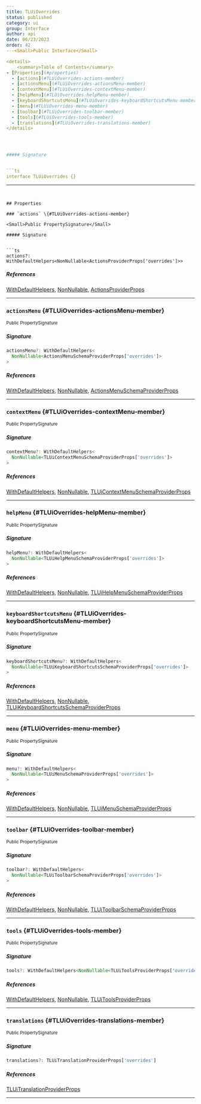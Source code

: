```yaml
---
title: TLUiOverrides
status: published
category: ui
group: Interface
author: api
date: 06/23/2023
order: 42
---<Small>Public Interface</Small>

<details>
	<summary>Table of Contents</summary>
- [Properties](#properties)
  - [actions](#TLUiOverrides-actions-member)
  - [actionsMenu](#TLUiOverrides-actionsMenu-member)
  - [contextMenu](#TLUiOverrides-contextMenu-member)
  - [helpMenu](#TLUiOverrides-helpMenu-member)
  - [keyboardShortcutsMenu](#TLUiOverrides-keyboardShortcutsMenu-member)
  - [menu](#TLUiOverrides-menu-member)
  - [toolbar](#TLUiOverrides-toolbar-member)
  - [tools](#TLUiOverrides-tools-member)
  - [translations](#TLUiOverrides-translations-member)
</details>




##### Signature


```ts
interface TLUiOverrides {}
```

---
```


## Properties

### `actions` \{#TLUiOverrides-actions-member}

<Small>Public PropertySignature</Small>

##### Signature


```ts
actions?: WithDefaultHelpers<NonNullable<ActionsProviderProps['overrides']>>
```

##### References

[WithDefaultHelpers](/gen/ui/~WithDefaultHelpers-type), [NonNullable](/gen/NonNullable-type), [ActionsProviderProps](/gen/ui/~ActionsProviderProps-type)

---

### `actionsMenu` \{#TLUiOverrides-actionsMenu-member}

<Small>Public PropertySignature</Small>

##### Signature


```ts
actionsMenu?: WithDefaultHelpers<
  NonNullable<ActionsMenuSchemaProviderProps['overrides']>
>
```

##### References

[WithDefaultHelpers](/gen/ui/~WithDefaultHelpers-type), [NonNullable](/gen/NonNullable-type), [ActionsMenuSchemaProviderProps](/gen/ui/~ActionsMenuSchemaProviderProps-type)

---

### `contextMenu` \{#TLUiOverrides-contextMenu-member}

<Small>Public PropertySignature</Small>

##### Signature


```ts
contextMenu?: WithDefaultHelpers<
  NonNullable<TLUiContextMenuSchemaProviderProps['overrides']>
>
```

##### References

[WithDefaultHelpers](/gen/ui/~WithDefaultHelpers-type), [NonNullable](/gen/NonNullable-type), [TLUiContextMenuSchemaProviderProps](/gen/ui/~TLUiContextMenuSchemaProviderProps-type)

---

### `helpMenu` \{#TLUiOverrides-helpMenu-member}

<Small>Public PropertySignature</Small>

##### Signature


```ts
helpMenu?: WithDefaultHelpers<
  NonNullable<TLUiHelpMenuSchemaProviderProps['overrides']>
>
```

##### References

[WithDefaultHelpers](/gen/ui/~WithDefaultHelpers-type), [NonNullable](/gen/NonNullable-type), [TLUiHelpMenuSchemaProviderProps](/gen/ui/~TLUiHelpMenuSchemaProviderProps-type)

---

### `keyboardShortcutsMenu` \{#TLUiOverrides-keyboardShortcutsMenu-member}

<Small>Public PropertySignature</Small>

##### Signature


```ts
keyboardShortcutsMenu?: WithDefaultHelpers<
  NonNullable<TLUiKeyboardShortcutsSchemaProviderProps['overrides']>
>
```

##### References

[WithDefaultHelpers](/gen/ui/~WithDefaultHelpers-type), [NonNullable](/gen/NonNullable-type), [TLUiKeyboardShortcutsSchemaProviderProps](/gen/ui/TLUiKeyboardShortcutsSchemaProviderProps-type)

---

### `menu` \{#TLUiOverrides-menu-member}

<Small>Public PropertySignature</Small>

##### Signature


```ts
menu?: WithDefaultHelpers<
  NonNullable<TLUiMenuSchemaProviderProps['overrides']>
>
```

##### References

[WithDefaultHelpers](/gen/ui/~WithDefaultHelpers-type), [NonNullable](/gen/NonNullable-type), [TLUiMenuSchemaProviderProps](/gen/ui/TLUiMenuSchemaProviderProps-type)

---

### `toolbar` \{#TLUiOverrides-toolbar-member}

<Small>Public PropertySignature</Small>

##### Signature


```ts
toolbar?: WithDefaultHelpers<
  NonNullable<TLUiToolbarSchemaProviderProps['overrides']>
>
```

##### References

[WithDefaultHelpers](/gen/ui/~WithDefaultHelpers-type), [NonNullable](/gen/NonNullable-type), [TLUiToolbarSchemaProviderProps](/gen/ui/~TLUiToolbarSchemaProviderProps-type)

---

### `tools` \{#TLUiOverrides-tools-member}

<Small>Public PropertySignature</Small>

##### Signature


```ts
tools?: WithDefaultHelpers<NonNullable<TLUiToolsProviderProps['overrides']>>
```

##### References

[WithDefaultHelpers](/gen/ui/~WithDefaultHelpers-type), [NonNullable](/gen/NonNullable-type), [TLUiToolsProviderProps](/gen/ui/TLUiToolsProviderProps-type)

---

### `translations` \{#TLUiOverrides-translations-member}

<Small>Public PropertySignature</Small>

##### Signature


```ts
translations?: TLUiTranslationProviderProps['overrides']
```

##### References

[TLUiTranslationProviderProps](/gen/ui/~TLUiTranslationProviderProps-interface)

---

